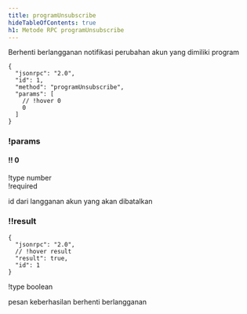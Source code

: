 ```yaml
---
title: programUnsubscribe
hideTableOfContents: true
h1: Metode RPC programUnsubscribe
---
```


Berhenti berlangganan notifikasi perubahan akun yang dimiliki program

<APIMethod>

```jsonc !!request
{
  "jsonrpc": "2.0",
  "id": 1,
  "method": "programUnsubscribe",
  "params": [
    // !hover 0
    0
  ]
}
```

### !params

#### !! 0

!type number  
!required

id dari langganan akun yang akan dibatalkan

### !!result

```jsonc !response
{
  "jsonrpc": "2.0",
  // !hover result
  "result": true,
  "id": 1
}
```

!type boolean

pesan keberhasilan berhenti berlangganan

</APIMethod>
